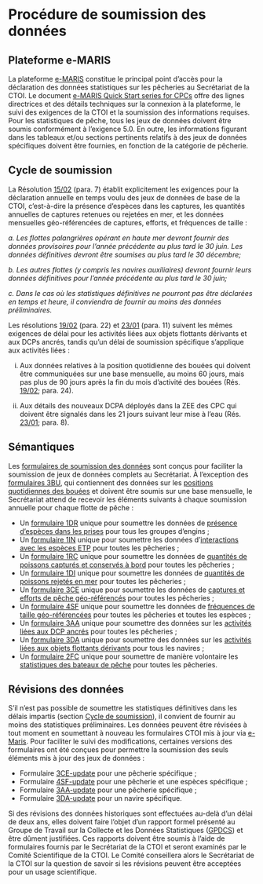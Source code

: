 # Procédure de soumission des données {#SectionSoumission}

## Plateforme e-MARIS {#emaris}

La plateforme [e-MARIS](https://emaris.iotc.org/) constitue le principal point d'accès pour la déclaration des données statistiques sur les pêcheries au Secrétariat de la CTOI. Le document [e-MARIS Quick Start series for CPCs](https://iotc.org/sites/default/files/documents/compliance/emaris/Reporting_using_e-MARIS_for_CPCs.pdf) offre des lignes directrices et des détails techniques sur la connexion à la plateforme, le suivi des exigences de la CTOI et la soumission des informations requises. Pour les statistiques de pêche, tous les jeux de données doivent être soumis conformément à l'exigence 5.0. En outre, les informations figurant dans les tableaux et/ou sections pertinents relatifs à des jeux de données spécifiques doivent être fournies, en fonction de la catégorie de pêcherie.

## Cycle de soumission {#cyclesoumission}

La Résolution [15/02](https://www.iotc.org/cmm/resolution-1502-mandatory-statistical-reporting-requirements-iotc-contracting-parties-and) (para. 7) établit explicitement les exigences pour la déclaration annuelle en temps voulu des jeux de données de base de la CTOI, c'est-à-dire la présence d'espèces dans les captures, les quantités annuelles de captures retenues ou rejetées en mer, et les données mensuelles géo-référencées de captures, efforts, et fréquences de taille :

_a. Les flottes palangrières opérant en haute mer devront fournir des données provisoires pour l’année précédente au plus tard le 30 juin. Les données définitives devront être soumises au plus tard le 30 décembre;_

_b. Les autres flottes (y compris les navires auxiliaires) devront fournir leurs données définitives pour l’année précédente au plus tard le 30 juin;_

_c. Dans le cas où les statistiques définitives ne pourront pas être déclarées en temps et heure, il conviendra de fournir au moins des données préliminaires._

Les résolutions [19/02](https://iotc.org/cmm/resolution-1902-procedures-fish-aggregating-devices-fads-management-plan) (para. 22) et [23/01](https://iotc.org/cmm/resolution-2301-management-anchored-fish-aggregating-devices-afads) (para. 11) suivent les mêmes exigences de délai pour les activités liées aux objets flottants dérivants et aux DCPs ancrés, tandis qu'un délai de soumission spécifique s'applique aux activités liées :

i. Aux données relatives à la position quotidienne des bouées qui doivent être communiquées sur une base mensuelle, au moins 60 jours, mais pas plus de 90 jours après la fin du mois d'activité des bouées (Rés. [19/02](https://iotc.org/fr/mcg/r%C3%A9solution-1902-proc%C3%A9dures-pour-un-plan-de-gestion-des-dispositifs-de-concentration-de-poissons); para. 24).

ii. Aux détails des nouveaux DCPA déployés dans la ZEE des CPC qui doivent être signalés dans les 21 jours suivant leur mise à l'eau (Rés. [23/01](https://iotc.org/fr/mcg/r%C3%A9solution-2301-sur-la-gestion-des-dispositifs-de-concentration-de-poissons-ancr%C3%A9s-dcpa); para. 8).

## Sémantiques {#semantiques}

Les [formulaires de soumission des données](https://data.iotc.org/reference/latest/forms/) sont conçus pour faciliter la soumission de jeux de données complets au Secrétariat. À l'exception des [formulaires 3BU](../forms/#Form_3BU), qui contiennent des données sur les [positions quotidiennes des bouées](#BUdataset) et doivent être soumis sur une base mensuelle, le Secrétariat attend de recevoir les éléments suivants à chaque soumission annuelle pour chaque flotte de pêche :

- Un [formulaire 1DR](../forms/#Form_1DR) unique pour soumettre les données de [présence d'espèces dans les prises](#DRdataset) pour tous les groupes d'engins ;
- Un [formulaire  1IN](../forms/#Form_1IN) unique pour soumettre les données d'[interactions avec les espèces ETP](#INdataset) pour toutes les pêcheries ;
- Un [formulaire 1RC](../forms/#Form_1RC) unique pour soumettre les données de [quantités de poissons capturés et conservés à bord](#RCdataset) pour toutes les pêcheries ;
- Un [formulaire 1DI](../forms/#Form_1DI) unique pour soumettre les données de [quantités de poissons rejetés en mer](#DIdataset) pour toutes les pêcheries ;
- Un [formulaire 3CE](../forms/#Form_3CE) unique pour soumettre les données de [captures et efforts de pêche géo-référencés](#CEdataset) pour toutes les pêcheries ;
- Un [formulaire 4SF](../forms/#Form_4SF) unique pour soumettre les données de [fréquences de taille géo-référencées](#SFdataset) pour toutes les pêcheries et toutes les espèces ;
- Un [formulaire 3AA](../forms/#Form_3AA) unique pour soumettre des données sur les [activités liées aux DCP ancrés](#AAdataset) pour toutes les pêcheries ;
- Un [formulaire 3DA](../forms/#Form_3DA) unique pour soumettre des données sur les [activités liées aux objets flottants dérivants](#DAdataset) pour tous les navires ;
- Un [formulaire 2FC](../forms/#Form_2FC) unique pour soumettre de manière volontaire les [statistiques des bateaux de pêche](#FCdataset) pour toutes les pêcheries.

## Révisions des données {#révisions}

S'il n'est pas possible de soumettre les statistiques définitives dans les délais impartis (section [Cycle de soumission](#cyclesoumission)), il convient de fournir au moins des statistiques préliminaires. Les données peuvent être révisées à tout moment en soumettant à nouveau les formulaires CTOI mis à jour via [e-Maris](#emaris). Pour faciliter le suivi des modifications, certaines versions des formulaires ont été conçues pour permettre la soumission des seuls éléments mis à jour des jeux de données :

- Formulaire [3CE-update](../forms/Form_3CE_update.html) pour une pêcherie spécifique ;
- Formulaire [4SF-update](../forms/Form_4SF_update.html) pour une pêcherie et une espèces spécifique ;
- Formulaire [3AA-update](../forms/Form_3AA_update.html) pour une pêcherie spécifique ;
- Formulaire [3DA-update](../forms/Form_3DA_update.html) pour un navire spécifique.

Si des révisions des données historiques sont effectuées au-delà d'un délai de deux ans, elles doivent faire l'objet d'un rapport formel présenté au Groupe de Travail sur la Collecte et les Données Statistiques ([GPDCS]()) et être dûment justifiées. Ces rapports doivent être soumis à l'aide de formulaires fournis par le Secrétariat de la CTOI et seront examinés par le Comité Scientifique de la CTOI. Le Comité conseillera alors le Secrétariat de la CTOI sur la question de savoir si les révisions peuvent être acceptées pour un usage scientifique.

